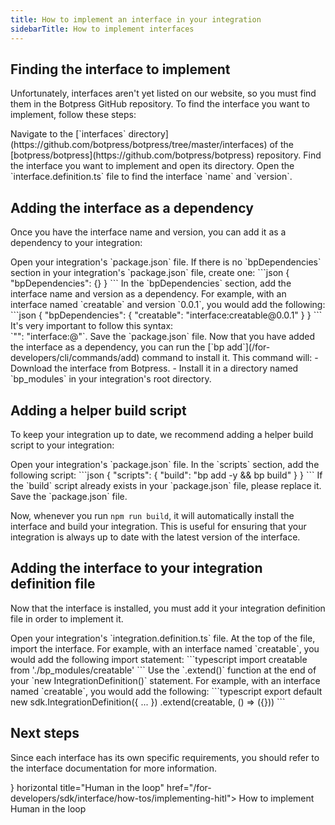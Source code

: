 ```yaml
---
title: How to implement an interface in your integration
sidebarTitle: How to implement interfaces
---
```



## Finding the interface to implement

Unfortunately, interfaces aren't yet listed on our website, so you must find them in the Botpress GitHub repository. To find the interface you want to implement, follow these steps:

<Steps>
  <Step title="Open the interfaces directory">
    Navigate to the [`interfaces` directory](https://github.com/botpress/botpress/tree/master/interfaces) of the [botpress/botpress](https://github.com/botpress/botpress) repository.
  </Step>
  <Step title="Find the interface">
    Find the interface you want to implement and open its directory.
  </Step>
  <Step title="Find the name and version">
    Open the `interface.definition.ts` file to find the interface `name` and `version`.
  </Step>
</Steps>

## Adding the interface as a dependency

Once you have the interface name and version, you can add it as a dependency to your integration:

<Steps>
  <Step title="Open the package.json file">
    Open your integration's `package.json` file.
  </Step>
  <Step title="Add the bpDependencies section">
    If there is no `bpDependencies` section in your integration's `package.json` file, create one:
    ```json
    {
      "bpDependencies": {}
    }
    ```
  </Step>
  <Step title="Add the interface as a dependency">
    In the `bpDependencies` section, add the interface name and version as a dependency. For example, with an interface named `creatable` and version `0.0.1`, you would add the following:
    ```json
    {
      "bpDependencies": {
        "creatable": "interface:creatable@0.0.1"
      }
    }
    ```
    <Warning>
    It's very important to follow this syntax: <br/>
    `"<interface-name>": "interface:<interface-name>@<version>"`.
    </Warning>
  </Step>
  <Step title="Save the package.json file">
    Save the `package.json` file.
  </Step>
  <Step title="Install the interface">
  Now that you have added the interface as a dependency, you can run the [`bp add`](/for-developers/cli/commands/add) command to install it. This command will:
  - Download the interface from Botpress.
  - Install it in a directory named `bp_modules` in your integration's root directory.
  </Step>
</Steps>

## Adding a helper build script

To keep your integration up to date, we recommend adding a helper build script to your integration:

<Steps>
  <Step title="Open the package.json file">
    Open your integration's `package.json` file.
  </Step>
  <Step title="Add the build script">
    In the `scripts` section, add the following script:
    ```json
    {
      "scripts": {
        "build": "bp add -y && bp build"
      }
    }
    ```
    <Note>
    If the `build` script already exists in your `package.json` file, please replace it.
    </Note>
  </Step>
  <Step title="Save the package.json file">
    Save the `package.json` file.
  </Step>
</Steps>

Now, whenever you run `npm run build`, it will automatically install the interface and build your integration. This is useful for ensuring that your integration is always up to date with the latest version of the interface.

## Adding the interface to your integration definition file

Now that the interface is installed, you must add it your integration definition file in order to implement it.

<Steps>
  <Step title="Open the integration.definition.ts file">
    Open your integration's `integration.definition.ts` file.
  </Step>
  <Step title="Import the interface">
    At the top of the file, import the interface. For example, with an interface named `creatable`, you would add the following import statement:
    ```typescript
    import creatable from './bp_modules/creatable'
    ```
  </Step>
  <Step title="Extend your definition">
  Use the `.extend()` function at the end of your `new IntegrationDefinition()` statement. For example, with an interface named `creatable`, you would add the following:
  ```typescript
  export default new sdk.IntegrationDefinition({
    ...
  })
    .extend(creatable, () => ({}))
  ```
  </Step>
</Steps>

## Next steps

Since each interface has its own specific requirements, you should refer to the interface documentation for more information.

<CardGroup Cols={2}>
  <Card icon={<HitlIcon/>} horizontal title="Human in the loop" href="/for-developers/sdk/interface/how-tos/implementing-hitl">
  How to implement Human in the loop
  </Card>
</CardGroup>
